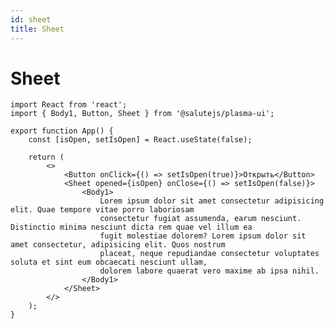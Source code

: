 ```yaml
---
id: sheet
title: Sheet
---
```



# Sheet
<Description name="Sheet" />
<PropsTable name="Sheet" />
<StorybookLink name="Sheet" />

```tsx live
import React from 'react';
import { Body1, Button, Sheet } from '@salutejs/plasma-ui';

export function App() {
    const [isOpen, setIsOpen] = React.useState(false);

    return (
        <>
            <Button onClick={() => setIsOpen(true)}>Открыть</Button>
            <Sheet opened={isOpen} onClose={() => setIsOpen(false)}>
                <Body1>
                    Lorem ipsum dolor sit amet consectetur adipisicing elit. Quae tempore vitae porro laboriosam
                    consectetur fugiat assumenda, earum nesciunt. Distinctio minima nesciunt dicta rem quae vel illum ea
                    fugit molestiae dolorem? Lorem ipsum dolor sit amet consectetur, adipisicing elit. Quos nostrum
                    placeat, neque repudiandae consectetur voluptates soluta et sint eum obcaecati nesciunt ullam,
                    dolorem labore quaerat vero maxime ab ipsa nihil.
                </Body1>
            </Sheet>
        </>
    );
}
```
